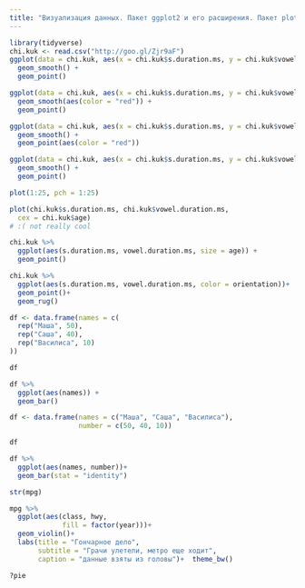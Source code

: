 ```yaml
---
title: "Визуализация данных. Пакет ggplot2 и его расширения. Пакет plotly. R Markdown. R Notebook. Shiny"
---
```


```r
library(tidyverse)
chi.kuk <- read.csv("http://goo.gl/Zjr9aF")
ggplot(data = chi.kuk, aes(x = chi.kuk$s.duration.ms, y = chi.kuk$vowel.duration.ms)) +
  geom_smooth() +
  geom_point()
```
```r
ggplot(data = chi.kuk, aes(x = chi.kuk$s.duration.ms, y = chi.kuk$vowel.duration.ms)) +
  geom_smooth(aes(color = "red")) +
  geom_point()

```

```r
ggplot(data = chi.kuk, aes(x = chi.kuk$s.duration.ms, y = chi.kuk$vowel.duration.ms)) +
  geom_smooth() +
  geom_point(aes(color = "red"))

```
```r
ggplot(data = chi.kuk, aes(x = chi.kuk$s.duration.ms, y = chi.kuk$vowel.duration.ms, color = "red")) +
  geom_smooth() +
  geom_point()

```
```r
plot(1:25, pch = 1:25)
```

```r
plot(chi.kuk$s.duration.ms, chi.kuk$vowel.duration.ms,
  cex = chi.kuk$age)
# :( not really cool 
```


```r
chi.kuk %>%
  ggplot(aes(s.duration.ms, vowel.duration.ms, size = age)) +
  geom_point()

```

```r
chi.kuk %>% 
  ggplot(aes(s.duration.ms, vowel.duration.ms, color = orientation))+
  geom_point()+
  geom_rug()
```

```r
df <- data.frame(names = c(
  rep("Маша", 50),
  rep("Саша", 40),
  rep("Василиса", 10)
))

df
```
```r
df %>% 
  ggplot(aes(names)) +
  geom_bar()
```

```r
df <- data.frame(names = c("Маша", "Саша", "Василиса"), 
                 number = c(50, 40, 10))

df
```

```r
df %>% 
  ggplot(aes(names, number))+
  geom_bar(stat = "identity")
```

```r
str(mpg)
```
```r
mpg %>%
  ggplot(aes(class, hwy, 
             fill = factor(year)))+
  geom_violin()+
  labs(title = "Гончарное дело",
       subtitle = "Грачи улетели, метро еще ходит",
       caption = "данные взяты из головы")+  theme_bw()
```
```r
?pie
```

